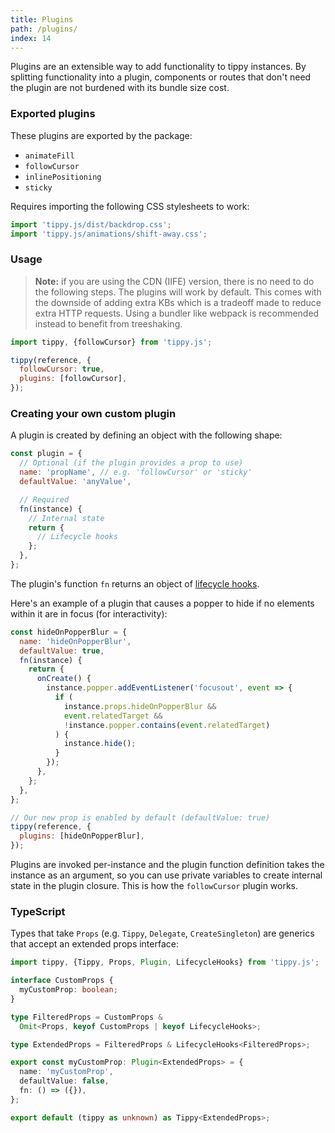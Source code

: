 ```yaml
---
title: Plugins
path: /plugins/
index: 14
---
```


Plugins are an extensible way to add functionality to tippy instances. By
splitting functionality into a plugin, components or routes that don't need the
plugin are not burdened with its bundle size cost.

### Exported plugins

These plugins are exported by the package:

- `animateFill` <Emoji emoji="🖌️" />
- `followCursor`
- `inlinePositioning`
- `sticky`

<Emoji emoji="🖌️" /> Requires importing the following CSS stylesheets to work:

```js
import 'tippy.js/dist/backdrop.css';
import 'tippy.js/animations/shift-away.css';
```

### Usage

> **Note:** if you are using the CDN (IIFE) version, there is no need to do the
> following steps. The plugins will work by default. This comes with the
> downside of adding extra KBs which is a tradeoff made to reduce extra HTTP
> requests. Using a bundler like webpack is recommended instead to benefit from
> treeshaking.

```js
import tippy, {followCursor} from 'tippy.js';

tippy(reference, {
  followCursor: true,
  plugins: [followCursor],
});
```

### Creating your own custom plugin

A plugin is created by defining an object with the following shape:

```js
const plugin = {
  // Optional (if the plugin provides a prop to use)
  name: 'propName', // e.g. 'followCursor' or 'sticky'
  defaultValue: 'anyValue',

  // Required
  fn(instance) {
    // Internal state
    return {
      // Lifecycle hooks
    };
  },
};
```

The plugin's function `fn` returns an object of
[lifecycle hooks](/lifecycle-hooks/).

Here's an example of a plugin that causes a popper to hide if no elements within
it are in focus (for interactivity):

```js
const hideOnPopperBlur = {
  name: 'hideOnPopperBlur',
  defaultValue: true,
  fn(instance) {
    return {
      onCreate() {
        instance.popper.addEventListener('focusout', event => {
          if (
            instance.props.hideOnPopperBlur &&
            event.relatedTarget &&
            !instance.popper.contains(event.relatedTarget)
          ) {
            instance.hide();
          }
        });
      },
    };
  },
};

// Our new prop is enabled by default (defaultValue: true)
tippy(reference, {
  plugins: [hideOnPopperBlur],
});
```

Plugins are invoked per-instance and the plugin function definition takes the
instance as an argument, so you can use private variables to create internal
state in the plugin closure. This is how the `followCursor` plugin works.

### TypeScript

Types that take `Props` (e.g. `Tippy`, `Delegate`, `CreateSingleton`) are
generics that accept an extended props interface:

```ts
import tippy, {Tippy, Props, Plugin, LifecycleHooks} from 'tippy.js';

interface CustomProps {
  myCustomProp: boolean;
}

type FilteredProps = CustomProps &
  Omit<Props, keyof CustomProps | keyof LifecycleHooks>;

type ExtendedProps = FilteredProps & LifecycleHooks<FilteredProps>;

export const myCustomProp: Plugin<ExtendedProps> = {
  name: 'myCustomProp',
  defaultValue: false,
  fn: () => ({}),
};

export default (tippy as unknown) as Tippy<ExtendedProps>;
```
